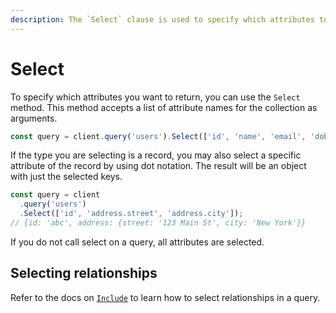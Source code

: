 ```yaml
---
description: The `Select` clause is used to specify which attributes to return in a Triplit query.
---
```


# Select

To specify which attributes you want to return, you can use the `Select` method. This method accepts a list of attribute names for the collection as arguments.

```typescript
const query = client.query('users').Select(['id', 'name', 'email', 'dob']);
```

If the type you are selecting is a record, you may also select a specific attribute of the record by using dot notation. The result will be an object with just the selected keys.

```typescript
const query = client
  .query('users')
  .Select(['id', 'address.street', 'address.city']);
// {id: 'abc', address: {street: '123 Main St', city: 'New York'}}
```

If you do not call select on a query, all attributes are selected.

## Selecting relationships

Refer to the docs on [`Include`](/client/query/include) to learn how to select relationships in a query.
